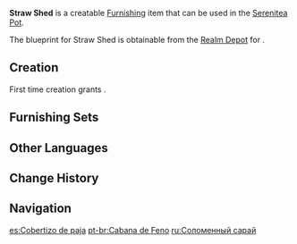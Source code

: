 {{Furnishing Infobox
|id             = 370502
|image          = Item Straw Shed.png
|category       = Building
|subcategory    = Free Booth
|quality        = 2
|adeptal_energy = 30
|load           = 35
|reduced_load   = 24
|description    = A simple open shed that can be set up quickly by only two people.<br />This shed has a rather large canopy, under which three carts or five wild boars may walk abreast.
|blueprint      = Realm Depot
}}
'''Straw Shed''' is a creatable [[Furnishing]] item that can be used in the [[Serenitea Pot]].

The blueprint for Straw Shed is obtainable from the [[Realm Depot]] for {{Item|Realm Currency|24|x=80}}.

==Creation==
First time creation grants {{Item|Trust|24|x=30}}.
{{Recipe
|type = Creation
|time = 12h
|Fir Wood = 8
|sort = Fir Wood
}}

==Furnishing Sets==
{{Craft Usage}}

==Other Languages==
{{Other Languages
|en      = Straw Shed
|zhs     = 干草货棚
|zhs_rm  = Gāncǎo Huòpéng
|zht     = 乾草貨棚
|zht_rm  = Gāncǎo Huòpéng
|zh_tl   = 
|ja      = 干し草の貨物棚
|ja_rm   = Hoshikusa no Kabutsuhou{{Assumed}}
|ja_tl   = 
|ko      = 건초 헛간
|ko_rm   = Geoncho Heotgan
|ko_tl   = Hay Shed
|es      = Cobertizo de paja
|es_tl   = Straw Cover
|fr      = Abri en paille
|fr_tl   = Straw Shelter
|ru      = Соломенный сарай
|ru_tl   = Straw Shed
|th      = โรงเก็บสินค้าหญ้าคา
|th_rm   = 
|th_tl   = 
|vi      = Lều Tranh
|vi_tl   = 
|de      = Strohschuppen
|de_tl   = Straw Shed
|id      = Gudang Jerami
|id_tl   = Hay Shed
|pt      = Cabana de Feno
|pt_tl   = 
}}

==Change History==
{{Change History|1.5}}

==Navigation==
{{Furnishing Navbox|exterior}}

[[es:Cobertizo de paja]]
[[pt-br:Cabana de Feno]]
[[ru:Соломенный сарай]]